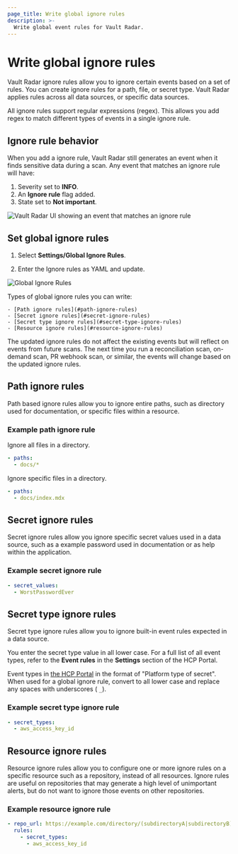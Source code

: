 ```yaml
---
page_title: Write global ignore rules
description: >-
  Write global event rules for Vault Radar.
---
```


# Write global ignore rules

Vault Radar ignore rules allow you to ignore certain events based on a set
of rules. You can create ignore rules for a path, file, or secret
type. Vault Radar applies rules across all data sources, or specific data sources.

All ignore rules support regular expressions (regex). This allows you add regex
to match different types of events in a single ignore rule.

## Ignore rule behavior

When you add a ignore rule, Vault Radar still generates an event
when it finds sensitive data during a scan. Any event that matches an ignore
rule will have:

1. Severity set to **INFO**.
1. An **Ignore rule** flag added.
1. State set to **Not important**.

![Vault Radar UI showing an event that matches an ignore rule](/img/docs/vault-radar/ui-hcp-vault-radar-ignore-rule-event.png)

## Set global ignore rules

1. Select **Settings/Global Ignore Rules**.

1. Enter the Ignore rules as YAML and update.

  ![Global Ignore Rules](/img/docs/vault-radar/global-ignore-rules.png)

  Types of global ignore rules you can write:

    - [Path ignore rules](#path-ignore-rules)
    - [Secret ignore rules](#secret-ignore-rules)
    - [Secret type ignore rules](#secret-type-ignore-rules)
    - [Resource ignore rules](#resource-ignore-rules)

The updated ignore rules do not affect the existing events but will reflect on
events from future scans. The next time you run a reconciliation scan, on-demand
scan, PR webhook scan, or similar, the events will change based on the updated
ignore rules.

## Path ignore rules

Path based ignore rules allow you to ignore entire paths, such as directory used
for documentation, or specific files within a resource.

### Example path ignore rule

Ignore all files in a directory.

```yaml
- paths:
  - docs/*
```

Ignore specific files in a directory.

```yaml
- paths:
  - docs/index.mdx
```

## Secret ignore rules

Secret ignore rules allow you ignore specific secret values used in a data
source, such as a example password used in documentation or as help within the
application.

### Example secret ignore rule

```yaml
- secret_values:
  - WorstPasswordEver
```

## Secret type ignore rules

Secret type ignore rules allow you to ignore built-in event rules expected in a data source.

You enter the secret type value in all lower case. For a full list of all
event types, refer to the **Event rules** in the **Settings** section of the HCP
Portal.

<Note>

Event types in [the HCP Portal](https://portal.cloud.hashicorp.com/) in the format of "Platform type of secret". When
used for a global ignore rule, convert to all lower case and replace any spaces
with underscores ( `_`).

</Note>

### Example secret type ignore rule

```yaml
- secret_types:
  - aws_access_key_id
```

## Resource ignore rules

Resource ignore rules allow you to configure one or more ignore rules on a
specific resource such as a repository, instead of all resources. Ignore
rules are useful on repositories that may generate a
high level of unimportant alerts, but do not want to ignore those events on
other repositories.

### Example resource ignore rule

```yaml
- repo_url: https://example.com/directory/(subdirectoryA|subdirectoryB)
  rules:
    - secret_types:
      - aws_access_key_id
```